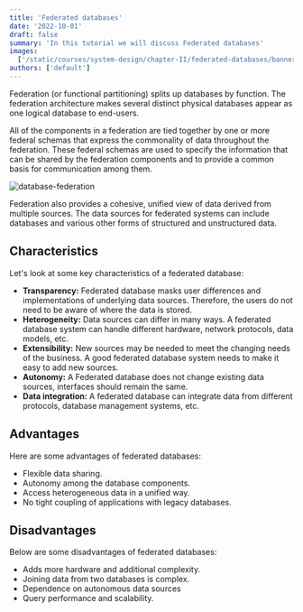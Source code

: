 ```yaml
---
title: 'Federated databases'
date: '2022-10-01'
draft: false
summary: 'In this tutorial we will discuss Federated databases'
images:
  ['/static/courses/system-design/chapter-II/federated-databases/banner.png']
authors: ['default']
---
```


Federation (or functional partitioning) splits up databases by function. The federation architecture makes several distinct physical databases appear as one logical database to end-users.

All of the components in a federation are tied together by one or more federal schemas that express the commonality of data throughout the federation. These federal schemas are used to specify the information that can be shared by the federation components and to provide a common basis for communication among them.

![database-federation](/static/courses/system-design/chapter-II/federated-databases/database-federation.png)

Federation also provides a cohesive, unified view of data derived from multiple sources. The data sources for federated systems can include databases and various other forms of structured and unstructured data.

## Characteristics

Let's look at some key characteristics of a federated database:

- **Transparency:** Federated database masks user differences and implementations of underlying data sources. Therefore, the users do not need to be aware of where the data is stored.
- **Heterogeneity:** Data sources can differ in many ways. A federated database system can handle different hardware, network protocols, data models, etc.
- **Extensibility:** New sources may be needed to meet the changing needs of the business. A good federated database system needs to make it easy to add new sources.
- **Autonomy:** A Federated database does not change existing data sources, interfaces should remain the same.
- **Data integration:** A federated database can integrate data from different protocols, database management systems, etc.

## Advantages

Here are some advantages of federated databases:

- Flexible data sharing.
- Autonomy among the database components.
- Access heterogeneous data in a unified way.
- No tight coupling of applications with legacy databases.

## Disadvantages

Below are some disadvantages of federated databases:

- Adds more hardware and additional complexity.
- Joining data from two databases is complex.
- Dependence on autonomous data sources
- Query performance and scalability.

